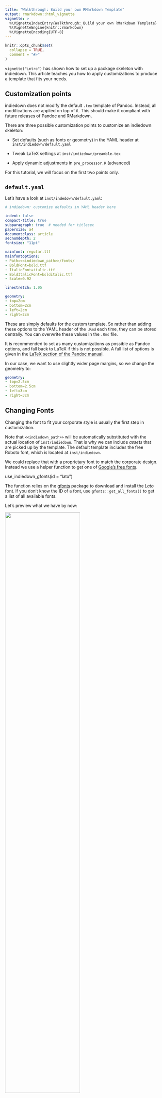 ```yaml
---
title: "Walkthrough: Build your own RMarkdown Template"
output: rmarkdown::html_vignette
vignette: >
  %\VignetteIndexEntry{Walkthrough: Build your own RMarkdown Template}
  %\VignetteEngine{knitr::rmarkdown}
  %\VignetteEncoding{UTF-8}
---
```


```r
knitr::opts_chunk$set(
  collapse = TRUE,
  comment = "#>"
)
```

`vignette("intro")` has shown how to set up a package skeleton with indiedown. This article teaches you how to apply customizations to produce a template that fits your needs.


## Customization points

indiedown does not modify the default `.tex` template of Pandoc. Instead, all modifications are applied on top of it.
This should make it compliant with future releases of Pandoc and RMarkdown.

There are three possible customization points to customize an indiedown skeleton:

- Set defaults (such as fonts or geometry) in the YAML header at `inst/indiedown/default.yaml`

- Tweak LaTeX settings at `inst/indiedown/preamble.tex`

- Apply dynamic adjustments in `pre_processor.R` (advanced)

For this tutorial, we will focus on the first two points only.

## `default.yaml`

Let's have a look at `inst/indedown/default.yaml`:

```yml
# indiedown: customize defaults in YAML header here

indent: false
compact-title: true
subparagraph: true  # needed for titlesec
papersize: a4
documentclass: article
secnumdepth: 2
fontsize: "11pt"

mainfont: regular.ttf
mainfontoptions:
- Path=<<indiedown_path>>/fonts/
- BoldFont=bold.ttf
- ItalicFont=italic.ttf
- BoldItalicFont=bolditalic.ttf
- Scale=0.92

linestretch: 1.05

geometry:
- top=2cm
- bottom=2cm
- left=2cm
- right=2cm
```

These are simply defaults for the custom template. So rather than adding these options to the YAML header of the `.Rmd` each time, they can be stored centrally.
You can overwrite these values in the `.Rmd` file.

It is recommended to set as many customizations as possible as Pandoc options, and fall back to LaTeX if this is not possible.
A full list of options is given in the [LaTeX section of the Pandoc manual](https://pandoc.org/MANUAL.html#variables-for-latex).

In our case, we want to use slightly wider page margins, so we change the geometry to:

```yml
geometry:
- top=2.5cm
- bottom=2.5cm
- left=3cm
- right=3cm
```

## Changing Fonts

Changing the font to fit your corporate style is usually the first step in customization.

Note that `<<indiedown_path>>` will be automatically substituted with the actual location of `inst/indiedown`. That is why we can include *assets* that are picked up by the template. The default template includes the free Roboto font, which is located at `inst/indiedown`.

We could replace that with a proprietary font to match the corporate design.
Instead we use a helper function to get one of [Google's free fonts](https://fonts.google.com).

use_indiedown_gfonts(id = "lato")

The function relies on the [gfonts](https://CRAN.R-project.org/package=gfonts) package to download and install the *Lato* font.
If you don't know the ID of a font, use `gfonts::get_all_fonts()` to get a list of all available fonts.

Let's preview what we have by now:

![](fig/status-1.png){ width=70% }


## `preamble.tex`

Let's turn to the second customization point, `preamble.tex`. This contains LaTeX code that is run at the beginning. Add everything here that cannot be changed in the `default.yaml`. We want to use slightly bigger headers, and change the `titlesec` line to:

```tex
\usepackage[medium]{titlesec}
```

As for `default.yaml`, it supports substitution of `<<indiedown_path>>`, so you could link to images here as well. Generally, you do not want do too many thing here.
Note that the default LaTeX title page is disabled in the default template, for good reason:

```tex
\renewcommand\maketitle{}
```

Instead, we will build our own title page in R now.

## A customized title page.

One of the core principles of indiedown is to keep corporate design elements as R code. That way, elements can be arranged flexibly and adjusted to particular needs.

As a final step, we build a customized title page by modifying the function definition of `R/cd_page_title`. The function writes LaTeX code that will be added to the `.Rmd` when `cd_page_title()` is called.

To make writing of LaTeX code in R easy, we rely on the raw string feature that was added in R 4.0.0. It allows you to write pure LaTeX code in R, without having to escape every `\` by a second `\\`.

If you have to use a version of R that is older, the `read_tex()` function offers an alternative way to write unescaped LaTeX code. See `?read_tex`.

The `indiedown_glue()` helper function uses the [glue](https://CRAN.R-project.org/package=glue) package to substitute variables in the string. That way, variables such as `title` or `subtitle` will be substituted in the LaTeX code.

With `indiedown_path_tex()`, you can also refer to the path of `inst/indiedown`, and use assets from the package. In the example, we use this to include a logo. Now, we don't want to use a logo but rather a photograph of a beautiful parrot. We download the image from [unsplash.com](https://unsplash.com/photos/gGC63oug3iY) in medium quality and store it in `res/mikhail-vasilyev-gGC63oug3iY-unsplash.jpg`. Then, we change the function definition as follows:

```r
cd_page_title <- function(title = default(rmarkdown::metadata$title, "Title"),
                          subtitle = default(rmarkdown::metadata$subtitle, "Subtitle"),
                          date = default(rmarkdown::metadata$date, cd_format_date(Sys.Date()))) {

  img_path <- indiedown_path_tex("res/mikhail-vasilyev-gGC63oug3iY-unsplash.jpg")

  indiedown_glue(
    # R >=4, raw strings allow to write LaTeX without escaping \ etc
    r"(

\vspace*{-3cm}

\begin{center}
\makebox[\textwidth]{\includegraphics[width=\paperwidth]{<<img_path>>}}
\end{center}

\vspace*{2cm}

\noindent \Huge <<title>>

\noindent \huge <<subtitle>>

\vspace*{2cm}

\normalsize

\noindent <<date>>

\clearpage
    )"
  )
}
```

Of course, we could also pass an image path as an argument, so we can choose a different title page in each report.

Building the package again, and running the template `.Rmd`, we get:

![](fig/status-2.png){ width=30% }

## Where to go from here

indiedown provides a framework to easily generate customized RMarkdown templates. Templates can be customized by the full power of Pandoc and LaTeX through various points of customization.

This walk-through introduced two of them.
For more details and a description of the third one, see `vignette("customize")`.






